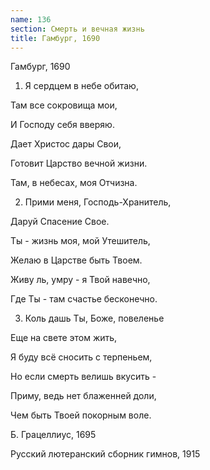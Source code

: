 ```yaml
---
name: 136
section: Смерть и вечная жизнь
title: Гамбург, 1690
---
```

Гамбург, 1690


1. Я сердцем в небе обитаю,

Там все сокровища мои,

И Господу себя вверяю.

Дает Христос дары Свои,

Готовит Царство вечной жизни.

Там, в небесах, моя Отчизна.


2. Прими меня, Господь-Хранитель,

Даруй Спасение Свое.

Ты - жизнь моя, мой Утешитель,

Желаю в Царстве быть Твоем.

Живу ль, умру - я Твой навечно,

Где Ты - там счастье бесконечно.


3. Коль дашь Ты, Боже, повеленье

Еще на свете этом жить,

Я буду всё сносить с терпеньем,

Но если смерть велишь вкусить -

Приму, ведь нет блаженней доли,

Чем быть Твоей покорным воле.


Б. Грацеллиус, 1695

Русский лютеранский сборник гимнов, 1915 